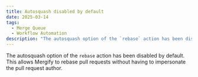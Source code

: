 ```yaml
---
title: Autosquash disabled by default
date: 2025-03-14
tags:
  - Merge Queue
  - Workflow Automation
description: "The autosquash option of the `rebase` action has been disabled by default."
---
```


The autosquash option of the `rebase` action has been disabled by default. This allows Mergify to rebase pull requests without having to impersonate the pull request author.
